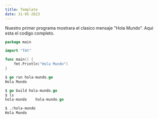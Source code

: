 ```yaml
---
title: Template
date: 31-05-2023
---
```


Nuestro primer programa mostrara el clasico mensaje "Hola Mundo". Aqui esta el codigo completo.

```go
package main

import "fmt"

func main() {
    fmt.Println("Hola Mundo")
}
```

```go
$ go run hola-mundo.go
Hola Mundo

$ go build hola-mundo.go
$ ls
hola-mundo    hola-mundo.go

$ ./hola-mundo
Hola Mundo
```


